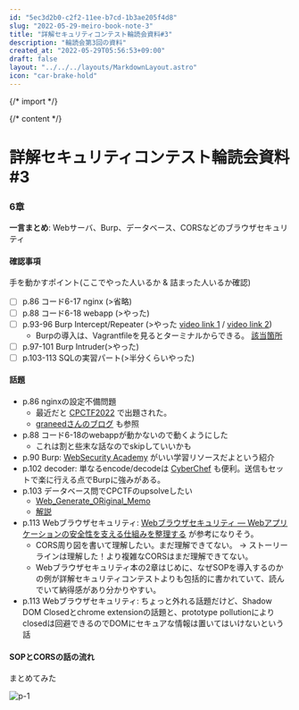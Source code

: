 ```yaml
---
id: "5ec3d2b0-c2f2-11ee-b7cd-1b3ae205f4d8"
slug: "2022-05-29-meiro-book-note-3"
title: "詳解セキュリティコンテスト輪読会資料#3"
description: "輪読会第3回の資料"
created_at: "2022-05-29T05:56:53+09:00"
draft: false
layout: "../../../layouts/MarkdownLayout.astro"
icon: "car-brake-hold"
---
```


{/* import */}


{/* content */}

# 詳解セキュリティコンテスト輪読会資料#3

### 6章

**一言まとめ**: Webサーバ、Burp、データベース、CORSなどのブラウザセキュリティ

#### 確認事項

手を動かすポイント(ここでやった人いるか & 詰まった人いるか確認)

- [ ] p.86 コード6-17 nginx (>省略)
- [ ] p.88 コード6-18 webapp (>やった)
- [ ] p.93-96 Burp Intercept/Repeater (>やった [video link 1](https://drive.google.com/file/d/1NQvetUmg3WxDFRAVBro6ZTRbi2y6INFL/view?usp=sharing) / [video link 2](https://drive.google.com/file/d/1dkgJUOvK7n3PfpfBgZ4Xoj4A4t9g8heL/view?usp=sharing))
  - Burpの導入は、Vagrantfileを見るとターミナルからできる。 [該当箇所](https://github.com/ctfbook/2nd/blob/c364a010b936eb428c70e91b656965a9b2e95bec/dist/Vagrantfile#L73-L79)
- [ ] p.97-101 Burp Intruder(>やった)
- [ ] p.103-113 SQLの実習パート(>半分くらいやった)

#### 話題

- p.86 nginxの設定不備問題
  - 最近だと [CPCTF2022](https://trap.jp/post/1237/#webforbidden-2-easy) で出題された。
  - [graneedさんのブログ](https://graneed.hatenablog.com/entry/2019/12/29/115100#nginx%E3%81%AE%E8%A8%AD%E5%AE%9A%E4%B8%8D%E5%82%99) も参照
- p.88 コード6-18のwebappが動かないので動くようにした
  - これは割と些末な話なのでskipしていいかも
- p.90 Burp: [WebSecurity Academy](https://portswigger.net/web-security) がいい学習リソースだよという紹介
- p.102 decoder: 単なるencode/decodeは [CyberChef](https://gchq.github.io/CyberChef/) も便利。送信もセットで楽に行える点でBurpに強みがある。
- p.103 データベース問でCPCTFのupsolveしたい
  - [Web_Generate_ORiginal_Memo](https://github.com/CPCTF2022/Web_Generate_ORiginal_Memo)
  - [解説](https://trap.jp/post/1572/)
- p.113 Webブラウザセキュリティ: [Webブラウザセキュリティ ― Webアプリケーションの安全性を支える仕組みを整理する](https://www.lambdanote.com/products/wbs) が参考になりそう。
  - CORS周り図を書いて理解したい。まだ理解できてない。 → ストーリーラインは理解した！より複雑なCORSはまだ理解できてない。
  - Webブラウザセキュリティ本の2章はじめに、なぜSOPを導入するのかの例が詳解セキュリティコンテストよりも包括的に書かれていて、読んでいて納得感があり分かりやすい。
- p.113 Webブラウザセキュリティ: ちょっと外れる話題だけど、Shadow DOM Closedとchrome extensionの話題と、prototype pollutionによりclosedは回避できるのでDOMにセキュアな情報は置いてはいけないという話

#### SOPとCORSの話の流れ

まとめてみた

![p-1](./p-1.jpg)

